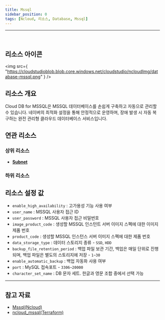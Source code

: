 ```yaml
---
title: Mssql
sidebar_position: 0
tags: [Ncloud, 리소스, Database, Mssql]
---
```


<hr />
<br />

## 리소스 아이콘

<img
    src={
        "https://cloudstudioblob.blob.core.windows.net/cloudstudio/ncloudImg/database-mssql.png"
    }
/>

## 리소스 개요

Cloud DB for MSSQL은 MSSQL 데이터베이스를 손쉽게 구축하고 자동으로 관리할 수 있습니다. 네이버의 최적화 설정을 통해 안정적으로 운영하며, 장애 발생 시 자동 복구하는 완전 관리형 클라우드 데이터베이스 서비스입니다.

## 연관 리소스

### 상위 리소스

-   [**Subnet**](https://docs.cstudio.app/docs/resource/ncloud/Networking/Subnet)


### 하위 리소스



## 리소스 설정 값

-   `enable_high_availability` : 고가용성 기능 사용 여부
-   `user_name` : MSSQL 사용자 접근 ID
-   `user_password` : MSSQL 사용자 접근 비밀번호
-   `image_product_code` : 생성할 MSSQL 인스턴트 서버 이미지 스펙에 대한 이미지 제품 번호
-   `product_code` : 생성할 MSSQL 인스턴스 서버 이미지 스펙에 대한 제품 번호
-   `data_storage_type` : 데이터 스토리지 종류  - `SSD`, `HDD`
-   `backup_file_retention_period` : 백업 파일 보관 기간, 백업은 매일 단위로 진행되며, 백업 파일은 별도의 스토리지에 저장 - `1~30`
-   `enable_automatic_backup` : 백업 자동화 사용 여부
-   `port` : MySQL 접속포트 - `3306~20000`
-   `character_set_name` : DB 문자 세트. 한글과 영문 조합 중에서 선택 가능
    

---

## 참고 자료

-   [Mssql(Ncloud)](https://www.ncloud.com/product/database/cloudDbMssql)
-   [ncloud_mssql(Terraform)](https://registry.terraform.io/providers/NaverCloudPlatform/ncloud/latest/docs/resources/mssql)
